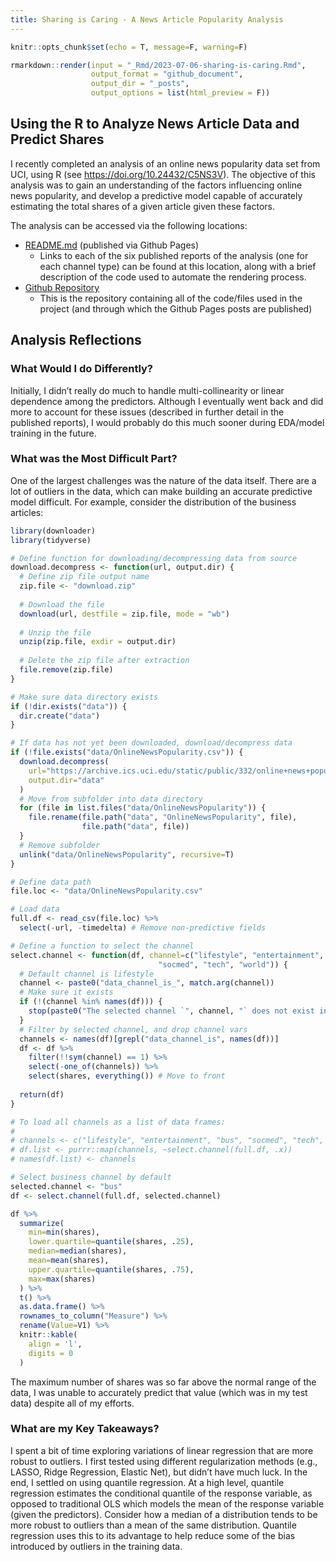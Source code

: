 ```yaml
---
title: Sharing is Caring - A News Article Popularity Analysis
---
```


```r
knitr::opts_chunk$set(echo = T, message=F, warning=F)
```

```r
rmarkdown::render(input = "_Rmd/2023-07-06-sharing-is-caring.Rmd", 
                  output_format = "github_document", 
                  output_dir = "_posts", 
                  output_options = list(html_preview = F))
```

## Using the R to Analyze News Article Data and Predict Shares

I recently completed an analysis of an online news popularity data set from UCI, using R (see [https://doi.org/10.24432/C5NS3V](https://doi.org/10.24432/C5NS3V)). The objective of this analysis was to gain an understanding of the factors influencing online news popularity, and develop a predictive model capable of accurately estimating the total shares of a given article given these factors.

The analysis can be accessed via the following locations:

- [README.md](https://benton-tripp.github.io/news-popularity-analysis/) (published via Github Pages)
  * Links to each of the six published reports of the analysis (one for each channel type) can be found at this location, along with a brief description of the code used to automate the rendering process.
- [Github Repository](https://github.com/benton-tripp/news-popularity-analysis)
  * This is the repository containing all of the code/files used in the project (and through which the Github Pages posts are published)
  
## Analysis Reflections

### What Would I do Differently?

Initially, I didn't really do much to handle multi-collinearity or linear dependence among the predictors. Although I eventually went back and did more to account for these issues (described in further detail in the published reports), I would probably do this much sooner during EDA/model training in the future.

### What was the Most Difficult Part?

One of the largest challenges was the nature of the data itself. There are a lot of outliers in the data, which can make building an accurate predictive model difficult. For example, consider the distribution of the business articles:

```r

library(downloader)
library(tidyverse)

# Define function for downloading/decompressing data from source
download.decompress <- function(url, output.dir) {
  # Define zip file output name
  zip.file <- "download.zip"
  
  # Download the file
  download(url, destfile = zip.file, mode = "wb")
  
  # Unzip the file
  unzip(zip.file, exdir = output.dir)
  
  # Delete the zip file after extraction
  file.remove(zip.file)
}

# Make sure data directory exists
if (!dir.exists("data")) {
  dir.create("data")
}

# If data has not yet been downloaded, download/decompress data
if (!file.exists("data/OnlineNewsPopularity.csv")) {
  download.decompress(
    url="https://archive.ics.uci.edu/static/public/332/online+news+popularity.zip",
    output.dir="data"
  )
  # Move from subfolder into data directory
  for (file in list.files("data/OnlineNewsPopularity")) {
    file.rename(file.path("data", "OnlineNewsPopularity", file), 
                file.path("data", file))
  }
  # Remove subfolder
  unlink("data/OnlineNewsPopularity", recursive=T)
}

# Define data path
file.loc <- "data/OnlineNewsPopularity.csv"

# Load data
full.df <- read_csv(file.loc) %>%
  select(-url, -timedelta) # Remove non-predictive fields 

# Define a function to select the channel
select.channel <- function(df, channel=c("lifestyle", "entertainment", "bus", 
                                 "socmed", "tech", "world")) {
  # Default channel is lifestyle
  channel <- paste0("data_channel_is_", match.arg(channel))
  # Make sure it exists
  if (!(channel %in% names(df))) {
    stop(paste0("The selected channel `", channel, "` does not exist in the input data"))
  }
  # Filter by selected channel, and drop channel vars
  channels <- names(df)[grepl("data_channel_is", names(df))]
  df <- df %>%
    filter(!!sym(channel) == 1) %>%
    select(-one_of(channels)) %>%
    select(shares, everything()) # Move to front
  
  return(df)
}

# To load all channels as a list of data frames:
# 
# channels <- c("lifestyle", "entertainment", "bus", "socmed", "tech", "world")
# df.list <- purrr::map(channels, ~select.channel(full.df, .x))
# names(df.list) <- channels

# Select business channel by default
selected.channel <- "bus"
df <- select.channel(full.df, selected.channel)

df %>%
  summarize(
    min=min(shares),
    lower.quartile=quantile(shares, .25),
    median=median(shares),
    mean=mean(shares),
    upper.quartile=quantile(shares, .75),
    max=max(shares)
  ) %>%
  t() %>%
  as.data.frame() %>%
  rownames_to_column("Measure") %>%
  rename(Value=V1) %>%
  knitr::kable(
    align = 'l',
    digits = 0
  )

```

The maximum number of shares was so far above the normal range of the data, I was unable to accurately predict that value (which was in my test data) despite all of my efforts.

### What are my Key Takeaways?

I spent a bit of time exploring variations of linear regression that are more robust to outliers. I first tested using different regularization methods (e.g., LASSO, Ridge Regression, Elastic Net), but didn't have much luck. In the end, I settled on using quantile regression. At a high level, quantile regression estimates the conditional quantile of the response variable, as opposed to traditional OLS which models the mean of the response variable (given the predictors). Consider how a median of a distribution tends to be more robust to outliers than a mean of the same distribution. Quantile regression uses this to its advantage to help reduce some of the bias introduced by outliers in the training data.



